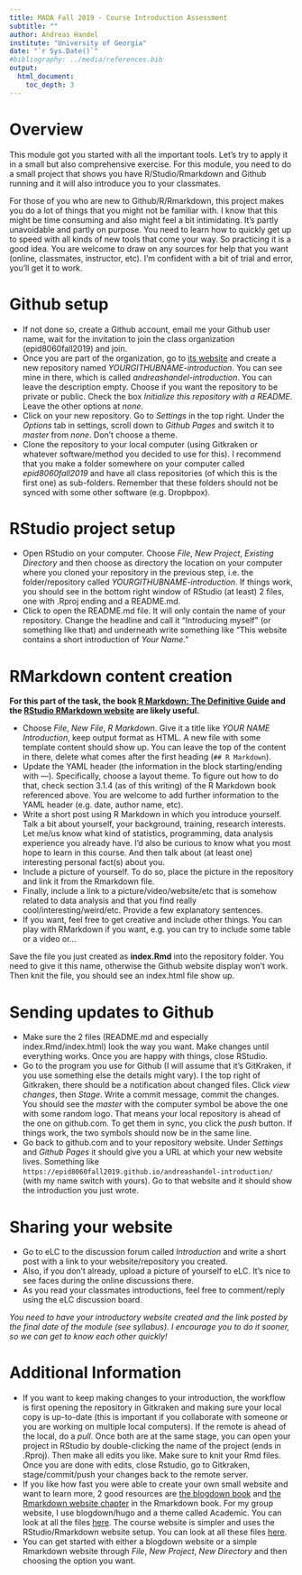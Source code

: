 ---
title: MADA Fall 2019 - Course Introduction Assessment 
subtitle: ""
author: Andreas Handel
institute: "University of Georgia"
date: "`r Sys.Date()`"
#bibliography: ../media/references.bib
output: 
  html_document:
    toc_depth: 3
---

# Overview

This module got you started with all the important tools. Let's try to apply it in a small but also comprehensive exercise. For this module, you need to do a small project that shows you have R/Studio/Rmarkdown and Github running and it will also introduce you to your classmates.

For those of you who are new to Github/R/Rmarkdown, this project makes you do a lot of things that you might not be familiar with. I know that this might be time consuming and also might feel a bit intimidating. It's partly unavoidable and partly on purpose. You need to learn how to quickly get up to speed with all kinds of new tools that come your way. So practicing it is a good idea. You are welcome to draw on any sources for help that you want (online, classmates, instructor, etc). I'm confident with a bit of trial and error, you'll get it to work.


# Github setup
* If not done so, create a Github account, email me your Github user name, wait for the invitation to join the class organization (epid8060fall2019) and join. 
* Once you are part of the organization, go to [its website](https://github.com/epid8060fall2019) and create a new repository named _YOURGITHUBNAME-introduction_. You can see mine in there, which is called _andreashandel-introduction_. You can leave the description empty. Choose if you want the repository to be private or public. Check the box _Initialize this repository with a README_. Leave the other options at _none_.
* Click on your new repository. Go to _Settings_ in the top right. Under the _Options_ tab in settings, scroll down to _Github Pages_ and switch it to _master_ from _none_. Don't choose a theme. 
* Clone the repository to your local computer (using Gitkraken or whatever software/method you decided to use for this). I recommend that you make a folder somewhere on your computer called _epid8060fall2019_ and have all class repositories (of which this is the first one) as sub-folders. Remember that these folders should not be synced with some other software (e.g. Dropbpox).

# RStudio project setup
* Open RStudio on your computer. Choose _File_, _New Project_, _Existing Directory_ and then choose as directory the location on your computer where you cloned your repository in the previous step, i.e. the folder/repository called _YOURGITHUBNAME-introduction_. If things work, you should see in the bottom right window of RStudio (at least) 2 files, one with .Rproj ending and a README.md. 
* Click to open the README.md file. It will only contain the name of your repository. Change the headline and call it "Introducing myself" (or something like that) and underneath write something like "This website contains a short introduction of _Your Name_."

# RMarkdown content creation
**For this part of the task, the book [R Markdown: The Definitive Guide](https://bookdown.org/yihui/rmarkdown/) and the [RStudio RMarkdown website](https://rmarkdown.rstudio.com/index.html) are likely useful.**

* Choose _File_, _New File_, _R Markdown_. Give it a title like _YOUR NAME Introduction_, keep output format as HTML. A new file with some template content should show up. You can leave the top of the content in there, delete what comes after the first heading (`## R Markdown`).
* Update the YAML header (the information in the block starting/ending with ---). Specifically, choose a layout theme. To figure out how to do that, check section 3.1.4 (as of this writing) of the R Markdown book referenced above. You are welcome to add further information to the YAML header (e.g. date, author name, etc).
* Write a short post using R Markdown in which you introduce yourself. Talk a bit about yourself, your background, training, research interests. Let me/us know what kind of statistics, programming, data analysis experience you already have. I'd also be curious to know what you most hope to learn in this course. And then talk about (at least one) interesting personal fact(s) about you.
* Include a picture of yourself. To do so, place the picture in the repository and link it from the Rmarkdown file.
* Finally, include a link to a picture/video/website/etc that is somehow related to data analysis and that you find really cool/interesting/weird/etc. Provide a few explanatory sentences.
* If you want, feel free to get creative and include other things. You can play with RMarkdown if you want, e.g. you can try to include some table or a video or...

Save the file you just created as **index.Rmd** into the repository folder. You need to give it this name, otherwise the Github website display won't work. Then knit the file, you should see an index.html file show up.

# Sending updates to Github
* Make sure the 2 files (README.md and especially index.Rmd/index.html) look the way you want. Make changes until everything works. Once you are happy with things, close RStudio. 
* Go to the program you use for Github (I will assume that it's GitKraken, if you use something else the details might vary). I the top right of Gitkraken, there should be a notification about changed files. Click _view changes_, then _Stage_. Write a commit message, commit the changes. You should see the _master_ with the computer symbol be above the one with some random logo. That means your local repository is ahead of the one on github.com. To get them in sync, you click the _push_ button. If things work, the two symbols should now be in the same line.
* Go back to github.com and to your repository website. Under _Settings_ and _Github Pages_ it should give you a URL at which your new website lives. Something like `https://epid8060fall2019.github.io/andreashandel-introduction/` (with my name switch with yours). Go to that website and it should show the introduction you just wrote.

# Sharing your website
* Go to eLC to the discussion forum called _Introduction_ and write a short post with a link to your website/repository you created.
* Also, if you don't already, upload a picture of yourself to eLC. It's nice to see faces during the online discussions there.
* As you read your classmates introductions, feel free to comment/reply using the eLC discussion board.

_You need to have your introductory website created and the link posted by the final date of the module (see syllabus). I encourage you to do it sooner, so we can get to know each other quickly!_

# Additional Information
* If you want to keep making changes to your introduction, the workflow is first opening the repository in Gitkraken and making sure your local copy is up-to-date (this is important if you collaborate with someone or you are working on multiple local computers). If the remote is ahead of the local, do a _pull_. Once both are at the same stage, you can open your project in RStudio by double-clicking the name of the project (ends in .Rproj). Then make all edits you like. Make sure to knit your Rmd files. Once you are done with edits, close Rstudio, go to Gitkraken, stage/commit/push your changes back to the remote server.
* If you like how fast you were able to create your own small website and want to learn more, 2 good resources are [the blogdown book](https://bookdown.org/yihui/blogdown/) and [the Rmarkdown website chapter](https://bookdown.org/yihui/rmarkdown/rmarkdown-site.html) in the Rmarkdown book. For my group website, I use blogdown/hugo and a theme called Academic. You can look at all the files [here](https://github.com/ahgroup/ahgroupwebsite). The course website is simpler and uses the RStudio/Rmarkdown website setup. You can look at all these files [here](https://github.com/andreashandel/MADAcourse).
* You can get started with either a blogdown website or a simple Rmarkdown website through _File_, _New Project_, _New Directory_ and then choosing the option you want.


